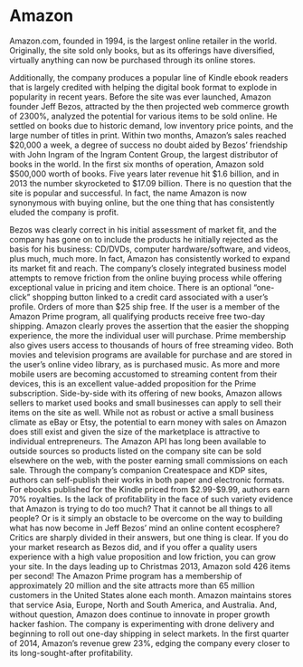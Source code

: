 # Amazon
 
Amazon.com, founded in 1994, is the largest online retailer in the world. Originally, the site sold only books, but as its offerings have diversified, virtually anything can now be purchased through its online stores.

Additionally, the company produces a popular line of Kindle ebook readers that is largely credited with helping the digital book format to explode in popularity in recent years.
 Before the site was ever launched, Amazon founder Jeff Bezos, attracted by the then projected web commerce growth of 2300%, analyzed the potential for various items to be sold online. He settled on books due to historic demand, low inventory price points, and the large number of titles in print.
 Within two months, Amazon’s sales reached $20,000 a week, a degree of success no doubt aided by Bezos’ friendship with John Ingram of the Ingram Content Group, the largest distributor of books in the world.
 In the first six months of operation, Amazon sold $500,000 worth of books. Five years later revenue hit $1.6 billion, and in 2013 the number skyrocketed to $17.09 billion.
 There is no question that the site is popular and successful. In fact, the name Amazon is now synonymous with buying online, but the one thing that has consistently eluded the company is profit.
 
 
Bezos was clearly correct in his initial assessment of market fit, and the company has gone on to include the products he initially rejected as the basis for his business: CD/DVDs, computer hardware/software, and videos, plus much, much more.
 In fact, Amazon has consistently worked to expand its market fit and reach. The company’s closely integrated business model attempts to remove friction from the online buying process while offering exceptional value in pricing and item choice.
 There is an optional “one-click” shopping button linked to a credit card associated with a user’s profile. Orders of more than $25 ship free. If the user is a member of the Amazon Prime program, all qualifying products receive free two-day shipping. Amazon clearly proves the assertion that the easier the shopping experience, the more the individual user will purchase.
 Prime membership also gives users access to thousands of hours of free streaming video. Both movies and television programs are available for purchase and are stored in the user’s online video library, as is purchased music. As more and more mobile users are becoming accustomed to streaming content from their devices, this is an excellent value-added proposition for the Prime subscription.
 Side-by-side with its offering of new books, Amazon allows sellers to market used books and small businesses can apply to sell their items on the site as well.
 While not as robust or active a small business climate as eBay or Etsy, the potential to earn money with sales on Amazon does still exist and given the size of the marketplace is attractive to individual entrepreneurs.
 The Amazon API has long been available to outside sources so products listed on the company site can be sold elsewhere on the web, with the poster earning small commissions on each sale.
 Through the company’s companion Createspace and KDP sites, authors can self-publish their works in both paper and electronic formats. For ebooks published for the Kindle priced from $2.99-$9.99, authors earn 70% royalties.
 Is the lack of profitability in the face of such variety evidence that Amazon is trying to do too much? That it cannot be all things to all people? Or is it simply an obstacle to be overcome on the way to building what has now become in Jeff Bezos’ mind an online content ecosphere?
 Critics are sharply divided in their answers, but one thing is clear. If you do your market research as Bezos did, and if you offer a quality users experience with a high value proposition and low friction, you can grow your site. In the days leading up to Christmas 2013, Amazon sold 426 items per second!
 The Amazon Prime program has a membership of approximately 20 million and the site attracts more than 65 million customers in the United States alone each month. Amazon maintains stores that service Asia, Europe, North and South America, and Australia.
 And, without question, Amazon does continue to innovate in proper growth hacker fashion. The company is experimenting with drone delivery and beginning to roll out one-day shipping in select markets. In the first quarter of 2014, Amazon’s revenue grew 23%, edging the company every closer to its long-sought-after profitability.
